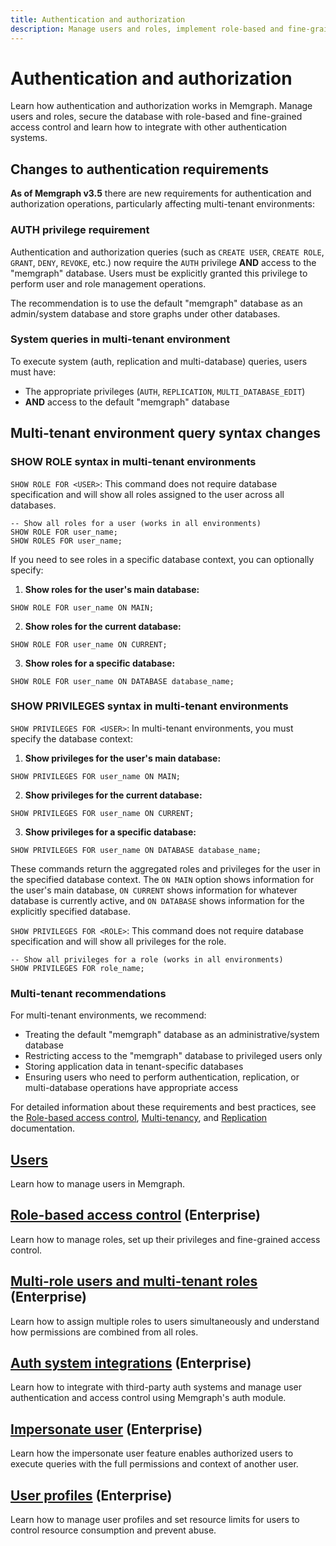 ```yaml
---
title: Authentication and authorization
description: Manage users and roles, implement role-based and fine-grained access control and learn how to integrate with other authentication systems.
---
```



#  Authentication and authorization

Learn how authentication and authorization works in Memgraph. Manage users and
roles, secure the database with role-based and fine-grained access control and
learn how to integrate with other authentication systems.

## Changes to authentication requirements

**As of Memgraph v3.5** there are new requirements for authentication and
authorization operations, particularly affecting multi-tenant environments:

### AUTH privilege requirement

Authentication and authorization queries (such as `CREATE USER`, `CREATE ROLE`,
`GRANT`, `DENY`, `REVOKE`, etc.) now require the `AUTH` privilege **AND** access
to the "memgraph" database. Users must be explicitly granted this privilege to
perform user and role management operations.

<Callout type="info">

The recommendation is to use the default "memgraph" database as an admin/system
database and store graphs under other databases. 

</Callout>

### System queries in multi-tenant environment

To execute system (auth, replication and multi-database) queries, users must
have:
- The appropriate privileges (`AUTH`, `REPLICATION`, `MULTI_DATABASE_EDIT`)
- **AND** access to the default "memgraph" database


## Multi-tenant environment query syntax changes

### SHOW ROLE syntax in multi-tenant environments

`SHOW ROLE FOR <USER>`: This command does not require database specification and
will show all roles assigned to the user across all databases.

```cypher
-- Show all roles for a user (works in all environments)
SHOW ROLE FOR user_name;
SHOW ROLES FOR user_name;
```

If you need to see roles in a specific database context, you can optionally
specify:

1. **Show roles for the user's main database:**
```cypher
SHOW ROLE FOR user_name ON MAIN;
```

2. **Show roles for the current database:**
```cypher
SHOW ROLE FOR user_name ON CURRENT;
```

3. **Show roles for a specific database:**
```cypher
SHOW ROLE FOR user_name ON DATABASE database_name;
```

### SHOW PRIVILEGES syntax in multi-tenant environments

`SHOW PRIVILEGES FOR <USER>`: In multi-tenant environments, you must specify the
database context:

1. **Show privileges for the user's main database:**
```cypher
SHOW PRIVILEGES FOR user_name ON MAIN;
```

2. **Show privileges for the current database:**
```cypher
SHOW PRIVILEGES FOR user_name ON CURRENT;
```

3. **Show privileges for a specific database:**
```cypher
SHOW PRIVILEGES FOR user_name ON DATABASE database_name;
```

These commands return the aggregated roles and privileges for the user in the
specified database context. The `ON MAIN` option shows information for the
user's main database, `ON CURRENT` shows information for whatever database is
currently active, and `ON DATABASE` shows information for the explicitly
specified database.

`SHOW PRIVILEGES FOR <ROLE>`: This command does not require database
specification and will show all privileges for the role.

```cypher
-- Show all privileges for a role (works in all environments)
SHOW PRIVILEGES FOR role_name;
```

### Multi-tenant recommendations

For multi-tenant environments, we recommend:
- Treating the default "memgraph" database as an administrative/system database
- Restricting access to the "memgraph" database to privileged users only
- Storing application data in tenant-specific databases
- Ensuring users who need to perform authentication, replication, or
  multi-database operations have appropriate access

For detailed information about these requirements and best practices, see the
[Role-based access
control](/database-management/authentication-and-authorization/role-based-access-control#authentication-and-authorization-requirements),
[Multi-tenancy](/database-management/multi-tenancy#default-database-best-practices),
and
[Replication](/clustering/replication#replication-queries-and-the-memgraph-database)
documentation.

## [Users](/database-management/authentication-and-authorization/users)

Learn how to manage users in Memgraph.

## [Role-based access control](/database-management/authentication-and-authorization/role-based-access-control) (Enterprise)

Learn how to manage roles, set up their privileges and fine-grained access control. 

## [Multi-role users and multi-tenant roles](/database-management/authentication-and-authorization/multiple-roles) (Enterprise)

Learn how to assign multiple roles to users simultaneously and understand how permissions are combined from all roles.

## [Auth system integrations](/database-management/authentication-and-authorization/auth-system-integrations) (Enterprise)

Learn how to integrate with third-party auth systems and manage user
authentication and access control using Memgraph's auth module. 

## [Impersonate user](/database-management/authentication-and-authorization/impersonate-user) (Enterprise)

Learn how the impersonate user feature enables authorized users to execute
queries with the full permissions and context of another user.

## [User profiles](/database-management/authentication-and-authorization/user-profiles) (Enterprise)

Learn how to manage user profiles and set resource limits for users to control resource consumption and prevent abuse.